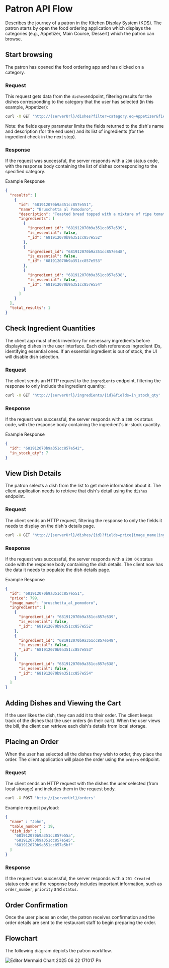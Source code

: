 # Patron API Flow

Describes the journey of a patron in the Kitchen Display System (KDS). The patron starts by open the food ordering application which displays the categories (e.g., Appetizer, Main Course, Dessert) which the patron can browse.

## Start browsing

The patron has opened the food ordering app and has clicked on a category.

### Request

This request gets data from the `dishes`endpoint, filtering results for the dishes corresponding to the category that the user has selected (in this example, Appetizer):

```bash
curl -X GET 'http://{serverUrl}/dishes?filter=category.eq~Appetizer&fields=name|description|ingredients
```

Note: the fields query parameter limits the fields returned to the dish's name and description (for the end user) and its list of ingredients (for the ingredient check in the next step).

### Response

If the request was successful, the server responds with a `200` status code, with the response body containing the list of dishes corresponding to the specified category.

Example Response

```json
{
  "results": [
    {
      "id": "681912070b9a351cc857e551",
      "name": "Bruschetta al Pomodoro",
      "description": "Toasted bread topped with a mixture of ripe tomatoes, garlic, basil, and olive oil.",
      "ingredients": [
        {
          "ingredient_id": "681912070b9a351cc857e539",
          "is_essential": false,
          "_id": "681912070b9a351cc857e552"
        },
        {
          "ingredient_id": "681912070b9a351cc857e548",
          "is_essential": false,
          "_id": "681912070b9a351cc857e553"
        },
        {
          "ingredient_id": "681912070b9a351cc857e538",
          "is_essential": false,
          "_id": "681912070b9a351cc857e554"
        }
      ]
    }
  ],
  "total_results": 1
}
```

## Check Ingredient Quantities

The client app must check inventory for necessary ingredients before displaying dishes in the user interface. Each dish references ingredient IDs, identifying essential ones. If an essential ingredient is out of stock, the UI will disable dish selection.

### Request

The client sends an HTTP request to the `ingredients` endpoint, filtering the response to only include the ingredient quantity:

```bash
curl -X GET 'http://{serverUrl}/ingredients/{id}&fields=in_stock_qty'
```

### Response

If the request was successful, the server responds with a `200 OK` status code, with the response body containing the ingredient's in-stock quantity.

Example Response

```json
{
  "id": "681912070b9a351cc857e542",
  "in_stock_qty": 7
}
```

## View Dish Details

The patron selects a dish from the list to get more information about it. The client application needs to retrieve that dish's detail using the `dishes` endpoint.

### Request

The client sends an HTTP request, filtering the response to only the fields it needs to display on the dish's details page.

```bash
curl -X GET 'http://{serverUrl}/dishes/{id}?fields=price|image_name|ingredients'
```

### Response

If the request was successful, the server responds with a `200 OK` status code with the response body containing the dish details. The client now has the data it needs to populate the dish details page.

Example Response

```json
{
  "id": "681912070b9a351cc857e551",
  "price": 799,
  "image_name": "bruschetta_al_pomodoro",
  "ingredients": [
    {
      "ingredient_id": "681912070b9a351cc857e539",
      "is_essential": false,
      "_id": "681912070b9a351cc857e552"
    },
    {
      "ingredient_id": "681912070b9a351cc857e548",
      "is_essential": false,
      "_id": "681912070b9a351cc857e553"
    },
    {
      "ingredient_id": "681912070b9a351cc857e538",
      "is_essential": false,
      "_id": "681912070b9a351cc857e554"
    }
  ]
}
```

## Adding Dishes and Viewing the Cart

If the user likes the dish, they can add it to their order. The client keeps track of the dishes that the user orders (in their cart). When the user views the bill, the client can retrieve each dish's details from local storage.

## Placing an Order

When the user has selected all the dishes they wish to order, they place the order. The client application will place the order using the `orders` endpoint.

### Request

The client sends an HTTP request with the dishes the user selected (from local storage) and includes them in the request body.

```bash
curl -X POST 'http://{serverUrl}/orders'
```

Example request payload:

```json
{
  "name" : "John",
  "table_number" : 19,
  "dish_ids" : [
    "681912070b9a351cc857e55a",
    "681912070b9a351cc857e5e5",
    "681912070b9a351cc857e5bf"
  ]
}
```

### Response

If the request was successful, the server responds with a `201 Created` status code and the response body includes important information, such as `order_number`, `priority` and `status`.

## Order Confirmation

Once the user places an order, the patron receives confirmation and the order details are sent to the restaurant staff to begin preparing the order.

## Flowchart

The following diagram depicts the patron workflow.

![Editor Mermaid Chart 2025 06 22 171017 Pn](/images/Editor_MermaidChart-2025-06-22-171017.png)